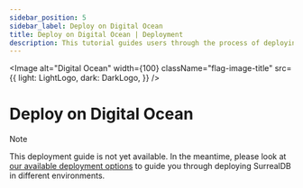 ```yaml
---
sidebar_position: 5
sidebar_label: Deploy on Digital Ocean
title: Deploy on Digital Ocean | Deployment
description: This tutorial guides users through the process of deploying SurrealDB using Digital Ocean.
---
```



<Image
    alt="Digital Ocean"
    width={100}
    className="flag-image-title"
    src={{
        light: LightLogo,
        dark: DarkLogo,
    }}
/>

# Deploy on Digital Ocean

> [!NOTE]
> This deployment guide is not yet available. In the meantime, please look at [our available deployment options](/docs/surrealdb/deployment) to guide you through deploying SurrealDB in different environments.
